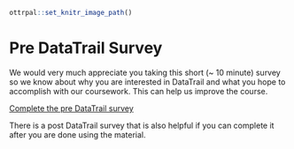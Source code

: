
```r
ottrpal::set_knitr_image_path()
```

# Pre DataTrail Survey

We would very much appreciate you taking this short (~ 10 minute) survey so we know about why you are interested in DataTrail and what you hope to accomplish with our coursework. This can help us improve the course. 

[Complete the pre DataTrail survey](https://forms.gle/ZAdUcW4xME2qUftXA)

There is a post DataTrail survey that is also helpful if you can complete it after you are done using the material.
